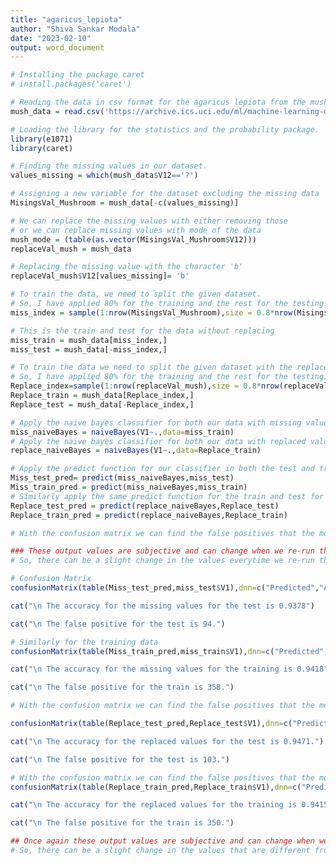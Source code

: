 ---
title: "agaricus_lepiota"
author: "Shiva Sankar Modala"
date: "2023-02-10"
output: word_document
---

```{r}
# Installing the package caret 
# install.packages('caret')

```

```{r}
# Reading the data in csv format for the agaricus lepiota from the mushroom package
mush_data = read.csv('https://archive.ics.uci.edu/ml/machine-learning-databases/mushroom/agaricus-lepiota.data',header=FALSE,sep=",",stringsAsFactors = TRUE)

```
```{r}
# Loading the library for the statistics and the probability package.
library(e1071)
library(caret)

```
```{r}
# Finding the missing values in our dataset.
values_missing = which(mush_data$V12=='?')

```

```{r}
# Assigning a new variable for the dataset excluding the missing data
MisingsVal_Mushroom = mush_data[-c(values_missing)]

```

```{r}
# We can replace the missing values with either removing those
# or we can replace missing values with mode of the data 
mush_mode = (table(as.vector(MisingsVal_Mushroom$V12)))
replaceVal_mush = mush_data

```

```{r}
# Replacing the missing value with the character 'b'
replaceVal_mush$V12[values_missing]= 'b'

```
```{r}
# To train the data, we need to split the given dataset. 
# So, I have applied 80% for the training and the rest for the testing. 
miss_index = sample(1:nrow(MisingsVal_Mushroom),size = 0.8*nrow(MisingsVal_Mushroom))

```
```{r}
# This is the train and test for the data without replacing
miss_train = mush_data[miss_index,]
miss_test = mush_data[-miss_index,]

```

```{r}
# To train the data we need to split the given dataset with the replaced data. 
# So, I have applied 80% for the training and the rest for the testing. 
Replace_index=sample(1:nrow(replaceVal_mush),size = 0.8*nrow(replaceVal_mush))
Replace_train = mush_data[Replace_index,]
Replace_test = mush_data[-Replace_index,]

```

```{r}
# Apply the naive bayes classifier for both our data with missing values
miss_naiveBayes = naiveBayes(V1~.,data=miss_train)
# Apply the naive bayes classifier for both our data with replaced values
replace_naiveBayes = naiveBayes(V1~.,data=Replace_train)
```

```{r}
# Apply the predict function for our classifier in both the test and train data.
Miss_test_pred= predict(miss_naiveBayes,miss_test)
Miss_train_pred = predict(miss_naiveBayes,miss_train)
# Similarly apply the same predict function for the train and test for the replaced data.
Replace_test_pred = predict(replace_naiveBayes,Replace_test)
Replace_train_pred = predict(replace_naiveBayes,Replace_train)

```

```{r}
# With the confusion matrix we can find the false positives that the model produced.

### These output values are subjective and can change when we re-run the program.
# So, there can be a slight change in the values everytime we re-run the program.

```
```{r}
# Confusion Matrix
confusionMatrix(table(Miss_test_pred,miss_test$V1),dnn=c("Predicted","Actual"))

```
```{r}
cat("\n The accuracy for the missing values for the test is 0.9378")

```
```{r}
cat("\n The false positive for the test is 94.")
```


```{r}
# Similarly for the training data
confusionMatrix(table(Miss_train_pred,miss_train$V1),dnn=c("Predicted","Actual"))

```
```{r}
cat("\n The accuracy for the missing values for the training is 0.9418")
```
```{r}
cat("\n The false positive for the train is 358.")
```


```{r}
# With the confusion matrix we can find the false positives that the model produced.
```

```{r}
confusionMatrix(table(Replace_test_pred,Replace_test$V1),dnn=c("Predicted","Actual"))

```
```{r}
cat("\n The accuracy for the replaced values for the test is 0.9471.")
```
```{r}
cat("\n The false positive for the test is 103.")
```


```{r}
# With the confusion matrix we can find the false positives that the model produced.
confusionMatrix(table(Replace_train_pred,Replace_train$V1),dnn=c("Predicted","Actual"))

```
```{r}
cat("\n The accuracy for the replaced values for the training is 0.9415.")
```
```{r}
cat("\n The false positive for the train is 350.")

```
```{r}
## Once again these output values are subjective and can change when we re-run the program
# So, there can be a slight change in the values that are different from what you can see in the cat statement.


```

